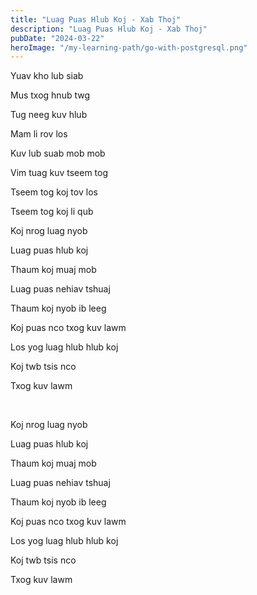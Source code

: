 ```yaml
---
title: "Luag Puas Hlub Koj - Xab Thoj"
description: "Luag Puas Hlub Koj - Xab Thoj"
pubDate: "2024-03-22"
heroImage: "/my-learning-path/go-with-postgresql.png"
---
```


Yuav kho lub siab

Mus txog hnub twg

Tug neeg kuv hlub

Mam li rov los

Kuv lub suab mob mob

Vim tuag kuv tseem tog

Tseem tog koj tov los

Tseem tog koj li qub

Koj nrog luag nyob

Luag puas hlub koj

Thaum koj muaj mob

Luag puas nehiav tshuaj

Thaum koj nyob ib leeg

Koj puas nco txog kuv lawm

Los yog luag hlub hlub koj

Koj twb tsis nco

Txog kuv lawm

<br />

Koj nrog luag nyob

Luag puas hlub koj

Thaum koj muaj mob

Luag puas nehiav tshuaj

Thaum koj nyob ib leeg

Koj puas nco txog kuv lawm

Los yog luag hlub hlub koj

Koj twb tsis nco

Txog kuv lawm
